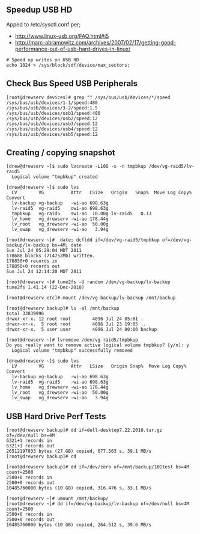==Speedup USB HD==
Apped to /etc/sysctl.conf per;
* http://www.linux-usb.org/FAQ.html#i5
* http://marc-abramowitz.com/archives/2007/02/17/getting-good-performance-out-of-usb-hard-drives-in-linux/
<pre># Speed up writes on USB HD
echo 1024 > /sys/block/sdf/device/max_sectors;</pre>

==Check Bus Speed USB Peripherals==
<pre>[root@drewserv devices]# grep "" /sys/bus/usb/devices/*/speed
/sys/bus/usb/devices/1-1/speed:480
/sys/bus/usb/devices/3-2/speed:1.5
/sys/bus/usb/devices/usb1/speed:480
/sys/bus/usb/devices/usb2/speed:12
/sys/bus/usb/devices/usb3/speed:12
/sys/bus/usb/devices/usb4/speed:12
/sys/bus/usb/devices/usb5/speed:12</pre>

== Creating / copying snapshot ==
<pre>[drew@drewserv ~]$ sudo lvcreate -L10G -s -n tmpbkup /dev/vg-raid5/lv-raid5 
  Logical volume "tmpbkup" created

[drew@drewserv ~]$ sudo lvs
  LV        VG          Attr   LSize   Origin   Snap%  Move Log Copy%  Convert
  lv-backup vg-backup   -wi-ao 698.63g
  lv-raid5  vg-raid5    owi-ao 698.63g
  tmpbkup   vg-raid5    swi-ao  10.00g lv-raid5   0.13
  lv_home   vg_drewserv -wi-ao 178.44g
  lv_root   vg_drewserv -wi-ao  50.00g
  lv_swap   vg_drewserv -wi-ao   3.94g

[root@drewserv ~]#  date; dcfldd if=/dev/vg-raid5/tmpbkup of=/dev/vg-backup/lv-backup bs=4M; date
Sun Jul 24 05:29:04 MDT 2011
178688 blocks (714752Mb) written.
178850+0 records in
178850+0 records out
Sun Jul 24 12:14:20 MDT 2011

[root@drewserv ~]# tune2fs -U random /dev/vg-backup/lv-backup
tune2fs 1.41.14 (22-Dec-2010)

[root@drewserv etc]# mount /dev/vg-backup/lv-backup /mnt/backup

[root@drewserv backup]# ls -al /mnt/backup
total 33839996
drwxr-xr-x. 12 root root        4096 Jul 24 05:01 .
drwxr-xr-x.  5 root root        4096 Jul 23 19:05 ..
drwxr-xr-x.  5 user user        4096 Jul 24 00:06 backup

[root@drewserv ~]# lvremove /dev/vg-raid5/tmpbkup 
Do you really want to remove active logical volume tmpbkup? [y/n]: y
  Logical volume "tmpbkup" successfully removed

[drew@drewserv ~]$ sudo lvs
  LV        VG          Attr   LSize   Origin Snap%  Move Log Copy%  Convert
  lv-backup vg-backup   -wi-ao 698.63g                                      
  lv-raid5  vg-raid5    -wi-ao 698.63g                                      
  lv_home   vg_drewserv -wi-ao 178.44g                                      
  lv_root   vg_drewserv -wi-ao  50.00g                                      
  lv_swap   vg_drewserv -wi-ao   3.94g                                      
</pre>

== USB Hard Drive Perf Tests ==
<pre>
[root@drewserv backup]# dd if=dell-desktop7.22.2010.tar.gz of=/dev/null bs=4M
6321+1 records in
6321+1 records out
26512197033 bytes (27 GB) copied, 677.563 s, 39.1 MB/s
[root@drewserv backup]# cd

[root@drewserv backup]# dd if=/dev/zero of=/mnt/backup/10Gtest bs=4M count=2500
2500+0 records in
2500+0 records out
10485760000 bytes (10 GB) copied, 316.476 s, 33.1 MB/s

[root@drewserv ~]# umount /mnt/backup/
[root@drewserv ~]# dd if=/dev/vg-backup/lv-backup of=/dev/null bs=4M count=2500
2500+0 records in
2500+0 records out
10485760000 bytes (10 GB) copied, 264.512 s, 39.6 MB/s
</pre>